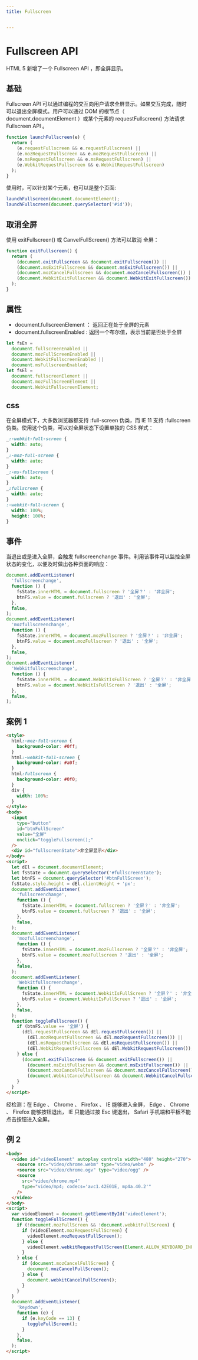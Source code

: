 ```yaml
---
title: Fullscreen


---
```


# Fullscreen API

HTML 5 新增了一个 Fullscreen API ，即全屏显示。

## 基础

Fullscreen API 可以通过编程的交互向用户请求全屏显示。如果交互完成，随时可以退出全屏模式。用户可以通过 DOM 的根节点（ document.documentElement ）或某个元素的
requestFullscreen() 方法请求 Fullscreen API 。

```js
function launchFullscreen(e) {
  return (
    (e.requestFullscreen && e.requestFullscreen) ||
    (e.mozRequestFullscreen && e.mozRequestFullscreen) ||
    (e.msRequestFullscreen && e.msRequestFullscreen) ||
    (e.WebkitRequestFullscreen && e.WebkitRequestFullscreen)
  );
}
```

使用时，可以针对某个元素，也可以是整个页面:

```js
launchFullscreen(document.documentElement);
launchFullscreen(document.querySelector('#id'));
```

## 取消全屏

使用 exitFullscreen() 或 CanvelFullScreen() 方法可以取消 全屏：

```js
function exitFullscreen() {
  return (
    (document.exitFullscreen && document.exitFullscreen()) ||
    (document.msExitFullscreen && document.msExitFullscreen()) ||
    (document.mozCancelFullscreen && document.mozCancelFullscreen()) ||
    (document.WebkitExitFullscreen && document.WebkitExitFullscreen())
  );
}
```

## 属性

- document.fullscreenElement ： 返回正在处于全屏的元素
- document.fullscreenEnabled : 返回一个布尔值，表示当前是否处于全屏

```js
let fsEn =
  document.fullscreenEnabled ||
  document.mozFullScreenEnabled ||
  document.WebkitFullscreenEnabled ||
  document.msFullscreenEnabled;
let fsEl =
  document.fullscreenElement ||
  document.mozFullScreenElement ||
  document.WebkitFullscreenElement;
```

## css

在全屏模式下，大多数浏览器都支持 :full-screen 伪类，而 IE 11 支持 :fullscreen 伪类。使用这个伪类，可以对全屏状态下设置单独的 CSS 样式：

```css
_:-webkit-full-screen {
  width: auto;
}
_:-moz-full-screen {
  width: auto;
}
_:-ms-fullscreen {
  width: auto;
}
_:fullscreen {
  width: auto;
}
:-webkit-full-screen {
  width: 100%;
  height: 100%;
}
```

## 事件

当退出或是进入全屏，会触发 fullscreenchange 事件。利用该事件可以监控全屏状态的变化，以便及时做出各种页面的响应：

```js
document.addEventListener(
  'fullscreenchange',
  function () {
    fsState.innerHTML = document.fullscreen ? '全屏？' : '非全屏';
    btnFS.value = document.fullscreen ? '退出' : '全屏';
  },
  false,
);
document.addEventListener(
  'mozfullscreenchange',
  function () {
    fsState.innerHTML = document.mozFullscreen ? '全屏？' : '非全屏';
    btnFS.value = document.mozFullscreen ? '退出' : '全屏';
  },
  false,
);
document.addEventListener(
  'Webkitfullscreenchange',
  function () {
    fsState.innerHTML = document.WebkitIsFullScreen ? '全屏？' : '非全屏';
    btnFS.value = document.WebkitIsFullScreen ? '退出' : '全屏';
  },
  false,
);
```

## 案例 1

```html
<style>
  html:-moz-full-screen {
    background-color: #0ff;
  }
  html:-webkit-full-screen {
    background-color: #a0f;
  }
  html:fullscreen {
    background-color: #0f0;
  }
  div {
    width: 100%;
  }
</style>
<body>
  <input
    type="button"
    id="btnFullScreen"
    value="全屏"
    onclick="toggleFullscreen();"
  />
  <div id="fullscreenState">非全屏显示</div>
</body>
<script>
  let dEl = document.documentElement;
  let fsState = document.querySelector('#fullscreenState');
  let btnFS = document.querySelector('#btnFullScreen');
  fsState.style.height = dEl.clientHeight + 'px';
  document.addEventListener(
    'fullscreenchange',
    function () {
      fsState.innerHTML = document.fullscreen ? '全屏？' : '非全屏';
      btnFS.value = document.fullscreen ? '退出' : '全屏';
    },
    false,
  );
  document.addEventListener(
    'mozfullscreenchange',
    function () {
      fsState.innerHTML = document.mozFullscreen ? '全屏？' : '非全屏';
      btnFS.value = document.mozFullscreen ? '退出' : '全屏';
    },
    false,
  );
  document.addEventListener(
    'Webkitfullscreenchange',
    function () {
      fsState.innerHTML = document.WebkitIsFullScreen ? '全屏？' : '非全屏';
      btnFS.value = document.WebkitIsFullScreen ? '退出' : '全屏';
    },
    false,
  );
  function toggleFullscreen() {
    if (btnFS.value == '全屏') {
      (dEl.requestFullscreen && dEl.requestFullscreen()) ||
        (dEl.mozRequestFullscreen && dEl.mozRequestFullscreen()) ||
        (dEl.msRequestFullscreen && dEl.msRequestFullscreen()) ||
        (dEl.WebkitRequestFullscreen && dEl.WebkitRequestFullscreen());
    } else {
      (document.exitFullscreen && document.exitFullscreen()) ||
        (document.msExitFullscreen && document.msExitFullscreen()) ||
        (document.mozCancelFullscreen && document.mozCancelFullscreen()) ||
        (document.WebkitCancelFullscreen && document.WebkitCancelFullscreen());
    }
  }
</script>
```

经检测：在 Edge 、 Chrome 、 Firefox 、 IE 能够进入全屏， Edge 、 Chrome 、 Firefox 能够按钮退出， IE 只能通过按 Esc 键退出， Safari 手机端和平板不能点击按钮进入全屏。

## 例 2

```html
<body>
  <video id="videoElement" autoplay controls width="480" height="270">
    <source src="video/chrome.webm" type="video/webm" />
    <source src="video/chrome.ogv" type="video/ogg" />
    <source
      src="video/chrome.mp4"
      type="video/mp4; codecs='avc1.42E01E, mp4a.40.2'"
    />
  </video>
</body>
<script>
  var videoElement = document.getElementById('videoElement');
  function toggleFullScreen() {
    if (!document.mozFullScreen && !document.webkitFullScreen) {
      if (videoElement.mozRequestFullScreen) {
        videoElement.mozRequestFullScreen();
      } else {
        videoElement.webkitRequestFullScreen(Element.ALLOW_KEYBOARD_INPUT);
      }
    } else {
      if (document.mozCancelFullScreen) {
        document.mozCancelFullScreen();
      } else {
        document.webkitCancelFullScreen();
      }
    }
  }
  document.addEventListener(
    'keydown',
    function (e) {
      if (e.keyCode == 13) {
        toggleFullScreen();
      }
    },
    false,
  );
</script>
```

            
